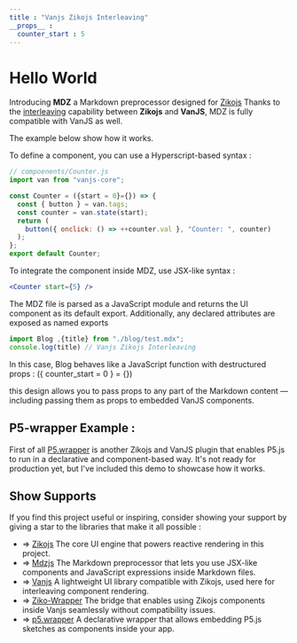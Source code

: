 ```yaml
---
title : "Vanjs Zikojs Interleaving"
__props__ :
  counter_start : 5
---
```



# Hello World

Introducing **MDZ** a Markdown preprocessor designed for [Zikojs](https://github.com/zakarialaoui10)
Thanks to the [interleaving](https://github.com/vanjs-org/van/issues/456) capability between **Zikojs** and **VanJS**, MDZ is fully compatible with VanJS as well.

The example below show how it works.

To define a component, you can use a Hyperscript-based syntax : 
```js
// compoenents/Counter.js
import van from "vanjs-core";

const Counter = ({start = 0}={}) => {
  const { button } = van.tags;
  const counter = van.state(start);
  return (
    button({ onclick: () => ++counter.val }, "Counter: ", counter)
  );
};
export default Counter;

```

To integrate the component inside MDZ, use JSX-like syntax :

```jsx
<Counter start={5} />
```

The MDZ file is parsed as a JavaScript module and returns the UI component as its default export.
Additionally, any declared attributes are exposed as named exports

```js
import Blog ,{title} from "./blog/test.mdx";
console.log(title) // Vanjs Zikojs Interleaving
```
In this case, Blog behaves like a JavaScript function with destructured props : (\{ counter_start = 0 } = \{}) 

this design allows you to pass props to any part of the Markdown content — including passing them as props to embedded VanJS components.

<Counter start={counter_start} />


## P5-wrapper Example :

First of all [P5.wrapper](https://github.com/zakarialaoui10/p5.wrapper) is another Zikojs and VanJS plugin that enables P5.js to run in a declarative and component-based way.
It's not ready for production yet, but I've included this demo to showcase how it works.

<Sketch />

## Show Supports

If you find this project useful or inspiring, consider showing your support by giving a star to the libraries that make it all possible : 
- => [Zikojs](https://github.com/zakarialaoui10/ziko.js) The core UI engine that powers reactive rendering in this project.
- => [Mdzjs](https://github.com/zakarialaoui10/mdzjs) The Markdown preprocessor that lets you use JSX-like components and JavaScript expressions inside Markdown files.
- => [Vanjs](https://github.com/vanjs-org/van) A lightweight UI library compatible with Zikojs, used here for interleaving component rendering.
- => [Ziko-Wrapper](https://github.com/zakarialaoui10/ziko-wrapper) The bridge that enables using Zikojs components inside Vanjs seamlessly without compatibility issues.
- => [p5.wrapper](https://github.com/zakarialaoui10/p5.wrapper) A declarative wrapper that allows embedding P5.js sketches as components inside your app.